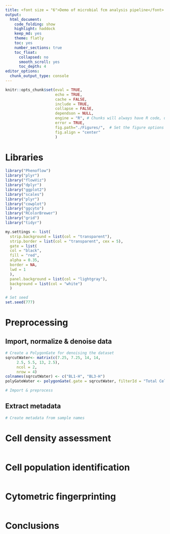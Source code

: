 ```yaml
---
title: <font size = "6">Demo of microbial fcm analysis pipeline</font>
output:
  html_document:
    code_folding: show
    highlight: haddock
    keep_md: yes
    theme: flatly
    toc: yes
    number_sections: true
    toc_float:
      collapsed: no
      smooth_scroll: yes
      toc_depth: 4
editor_options:
  chunk_output_type: console
---
```


<style type="text/css">
h1.title {
  font-size: 38px;
  color: black;
  text-align: center;
}

</style>

```r
knitr::opts_chunk$set(eval = TRUE, 
                      echo = TRUE, 
                      cache = FALSE, 
                      include = TRUE, 
                      collapse = FALSE, 
                      dependson = NULL, 
                      engine = "R", # Chunks will always have R code, unless noted
                      error = TRUE,
                      fig.path="./Figures/",  # Set the figure options
                      fig.align = "center"
                      )
```

# Libraries

```r
library("Phenoflow")
library("plyr")
library("flowViz")
library("dplyr")
library("ggplot2")
library("scales")
library("plyr")
library("cowplot")
library("ggcyto")
library("RColorBrewer")
library("grid")
library("tidyr")

my.settings <- list(
  strip.background = list(col = "transparent"),
  strip.border = list(col = "transparent", cex = 5),
  gate = list(
  col = "black",
  fill = "red",
  alpha = 0.35,
  border = NA,
  lwd = 1
  ),
  panel.background = list(col = "lightgray"),
  background = list(col = "white")
  )

# Set seed
set.seed(777)
```

# Preprocessing

## Import, normalize & denoise data

```r
# Create a PolygonGate for denoising the dataset
sqrcutWater<- matrix(c(7.25, 7.25, 14, 14,
     2.5, 5.5, 13, 2.5),
     ncol = 2,
     nrow = 4)
colnames(sqrcutWater) <- c("BL1-H", "BL3-H")
polyGateWater <- polygonGate(.gate = sqrcutWater, filterId = "Total Cells")

# Import & preprocess

```

## Extract metadata

```r
# Create metadata from sample names

```

# Cell density assessment

```r

```

# Cell population identification

```r

```

# Cytometric fingerprinting

```r

```

# Conclusions

```r

```
